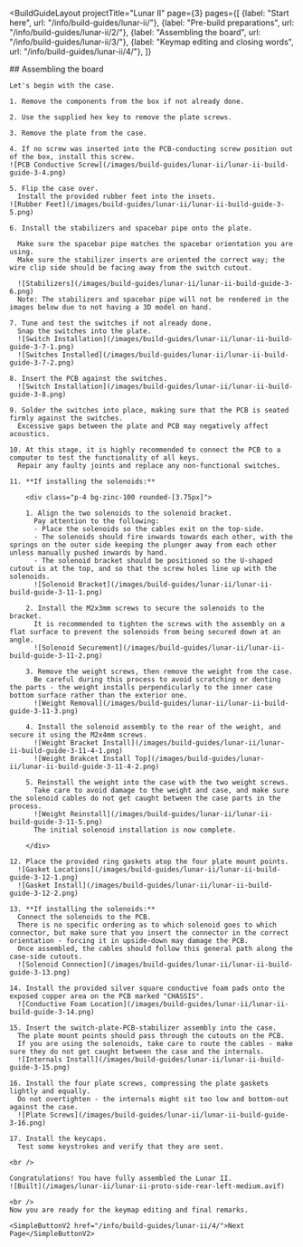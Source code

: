 ---
---


<BuildGuideLayout 
	projectTitle="Lunar II"
  page={3}
  pages={[
    {label: "Start here", url: "/info/build-guides/lunar-ii/"},
    {label: "Pre-build preparations", url: "/info/build-guides/lunar-ii/2/"},
    {label: "Assembling the board", url: "/info/build-guides/lunar-ii/3/"},
    {label: "Keymap editing and closing words", url: "/info/build-guides/lunar-ii/4/"},
  ]}
>

  <AltMarkdownRenderer>
    ## Assembling the board

    Let's begin with the case.

    1. Remove the components from the box if not already done.

    2. Use the supplied hex key to remove the plate screws.

    3. Remove the plate from the case.

    4. If no screw was inserted into the PCB-conducting screw position out of the box, install this screw.
    ![PCB Conductive Screw](/images/build-guides/lunar-ii/lunar-ii-build-guide-3-4.png)

    5. Flip the case over.  
      Install the provided rubber feet into the insets.
    ![Rubber Feet](/images/build-guides/lunar-ii/lunar-ii-build-guide-3-5.png)

    6. Install the stabilizers and spacebar pipe onto the plate.   

      Make sure the spacebar pipe matches the spacebar orientation you are using.  
      Make sure the stabilizer inserts are oriented the correct way; the wire clip side should be facing away from the switch cutout.  
        
      ![Stabilizers](/images/build-guides/lunar-ii/lunar-ii-build-guide-3-6.png)  
      Note: The stabilizers and spacebar pipe will not be rendered in the images below due to not having a 3D model on hand.

    7. Tune and test the switches if not already done.  
      Snap the switches into the plate.
      ![Switch Installation](/images/build-guides/lunar-ii/lunar-ii-build-guide-3-7-1.png)  
      ![Switches Installed](/images/build-guides/lunar-ii/lunar-ii-build-guide-3-7-2.png)  

    8. Insert the PCB against the switches.  
      ![Switch Installation](/images/build-guides/lunar-ii/lunar-ii-build-guide-3-8.png)  

    9. Solder the switches into place, making sure that the PCB is seated firmly against the switches.  
      Excessive gaps between the plate and PCB may negatively affect acoustics.

    10. At this stage, it is highly recommended to connect the PCB to a computer to test the functionality of all keys.  
      Repair any faulty joints and replace any non-functional switches.

    11. **If installing the solenoids:**

        <div class="p-4 bg-zinc-100 rounded-[3.75px]">

        1. Align the two solenoids to the solenoid bracket.  
          Pay attention to the following:  
          - Place the solenoids so the cables exit on the top-side.
          - The solenoids should fire inwards towards each other, with the springs on the outer side keeping the plunger away from each other unless manually pushed inwards by hand.
          - The solenoid bracket should be positioned so the U-shaped cutout is at the top, and so that the screw holes line up with the solenoids.
          ![Solenoid Bracket](/images/build-guides/lunar-ii/lunar-ii-build-guide-3-11-1.png)  

        2. Install the M2x3mm screws to secure the solenoids to the bracket.  
          It is recommended to tighten the screws with the assembly on a flat surface to prevent the solenoids from being secured down at an angle.
          ![Solenoid Securement](/images/build-guides/lunar-ii/lunar-ii-build-guide-3-11-2.png)  

        3. Remove the weight screws, then remove the weight from the case.  
          Be careful during this process to avoid scratching or denting the parts - the weight installs perpendicularly to the inner case bottom surface rather than the exterior one.
          ![Weight Removal](/images/build-guides/lunar-ii/lunar-ii-build-guide-3-11-3.png)  

        4. Install the solenoid assembly to the rear of the weight, and secure it using the M2x4mm screws.
          ![Weight Bracket Install](/images/build-guides/lunar-ii/lunar-ii-build-guide-3-11-4-1.png)  
          ![Weight Brakcet Install Top](/images/build-guides/lunar-ii/lunar-ii-build-guide-3-11-4-2.png)  

        5. Reinstall the weight into the case with the two weight screws.  
          Take care to avoid damage to the weight and case, and make sure the solenoid cables do not get caught between the case parts in the process.
          ![Weight Reinstall](/images/build-guides/lunar-ii/lunar-ii-build-guide-3-11-5.png)  
          The initial solenoid installation is now complete.  

        </div>

    12. Place the provided ring gaskets atop the four plate mount points.
      ![Gasket Locations](/images/build-guides/lunar-ii/lunar-ii-build-guide-3-12-1.png)  
      ![Gasket Install](/images/build-guides/lunar-ii/lunar-ii-build-guide-3-12-2.png)  

    13. **If installing the solenoids:**  
      Connect the solenoids to the PCB.  
      There is no specific ordering as to which solenoid goes to which connector, but make sure that you insert the connector in the correct orientation - forcing it in upside-down may damage the PCB.  
      Once assembled, the cables should follow this general path along the case-side cutouts.  
      ![Solenoid Connection](/images/build-guides/lunar-ii/lunar-ii-build-guide-3-13.png)  

    14. Install the provided silver square conductive foam pads onto the exposed copper area on the PCB marked "CHASSIS".  
      ![Conductive Foam Location](/images/build-guides/lunar-ii/lunar-ii-build-guide-3-14.png)  

    15. Insert the switch-plate-PCB-stabilizer assembly into the case.  
      The plate mount points should pass through the cutouts on the PCB.  
      If you are using the solenoids, take care to route the cables - make sure they do not get caught between the case and the internals.  
      ![Internals Install](/images/build-guides/lunar-ii/lunar-ii-build-guide-3-15.png)  

    16. Install the four plate screws, compressing the plate gaskets lightly and equally.  
      Do not overtighten - the internals might sit too low and bottom-out against the case.  
      ![Plate Screws](/images/build-guides/lunar-ii/lunar-ii-build-guide-3-16.png)  

    17. Install the keycaps.  
      Test some keystrokes and verify that they are sent.

    <br />

    Congratulations! You have fully assembled the Lunar II.
    ![Built](/images/lunar-ii/lunar-ii-proto-side-rear-left-medium.avif)  

    <br />
    Now you are ready for the keymap editing and final remarks.

    <SimpleButtonV2 href="/info/build-guides/lunar-ii/4/">Next Page</SimpleButtonV2>
    
    
  </AltMarkdownRenderer>

</BuildGuideLayout>


